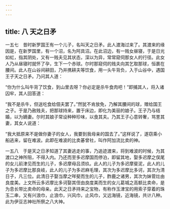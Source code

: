 ```yaml
---
---
---
```

title: 八 天之日矛
---




一五七　昔时新罗国王有一个儿子，名叫天之日矛。此人渡海过来了。其渡来的缘因是，在新罗国里，有一个沼，名为阿具沼。在此沼边，有一贱女昼寝，于是日光如虹，指其阴处，又有一贱夫见其状态，深以为异，常常窥伺那女人的行径。此女人乃从昼寝时就怀了孕，生下一个赤球。尔时那窥伺的贱夫向其乞取那球，恒裹在腰间。此人在山谷间耕田，乃并携耕夫等饮食，用一头牛背负，入于山谷中，遇国王子天之日矛。乃问其人道：

“你为什么叫牛背了饮食，到山里去呀？你必定是杀牛食肉吧！”即捕其人，将入诸囚牢，其人回答道：

“我不是杀牛，但送吃食给佃夫罢了。”然犹不肯放免，乃解其腰间的球，赠给国王之子。于是乃赦贱夫，把那球持来，置于床边，即化为美丽的娘子。王子乃与结婚，以为嫡妻。尔时其娘子常设种种珍味，以食其夫。乃其王子心意转奢，骂詈其妻，其女人说道：

“我大抵原来不是做你妻子的女人，我要到我母亲的国去了。”这样说了，遂窃乘小船逃来，留在难波。此即在难波的比卖碁曾社，叫作阿加流比卖的神。

一五八　于是天之日矛知道了其妻逃走的事，乃追迹渡来，将到难波的时候，为其渡口之神所阻，不得入内。乃还而至多迟摩国而停泊，即留其地，娶多迟摩之俣尾的女儿前津见而生的儿子，多迟摩母吕须玖。此人的儿子为多迟摩斐泥，此人的儿子为多迟摩比那良岐，此人的儿子为多迟麻毛理，其次为多迟摩比多诃，其次为清日子，凡三位。此清日子娶当摩之咩斐而生的儿子，酢鹿之诸男，其次为妹菅灶由良度美。上文所云多迟摩比多诃娶其侄由良度美而生的女儿葛城之高额比卖命，是为息长带比卖命的母亲。此天之日矛持来之宝物，有称作玉津宝的用索子穿着的珠玉二串，又有兴浪巾，止浪巾，兴风巾，止风巾，又远海镜，近海镜，共计八种。此为伊豆志神社所祭之八大神。